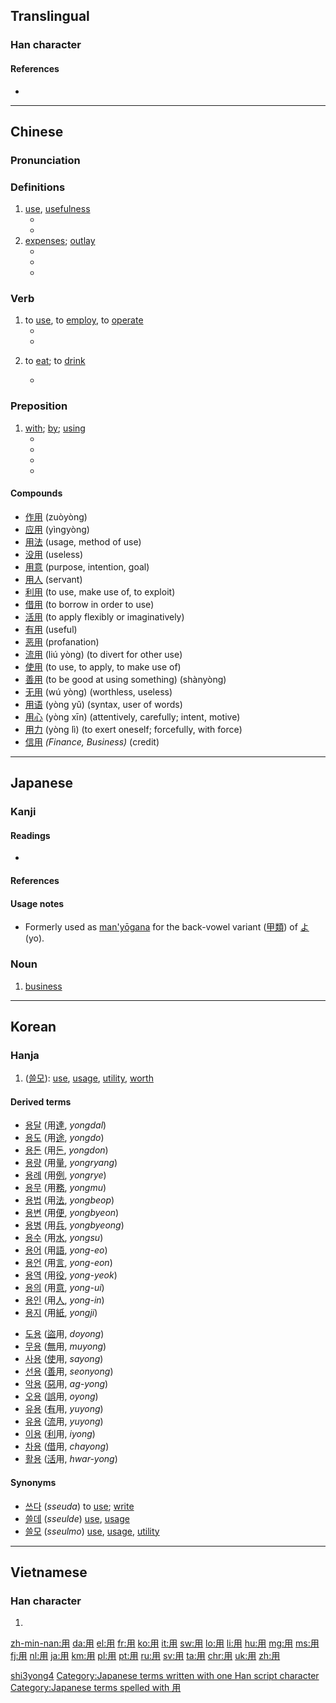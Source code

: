 ==Translingual==
{{stroke order|type=animate}}

===Han character===
{{Han char|rn=101|rad=用|as=00|sn=5|four=7722<sub>0</sub>|canj=月手 (BQ)}}

====References====
* {{Han ref|kx=0755.240|dkj=21703|dj=1166.010|hdz=10097.050|uh=7528|ud=29992|bh=A5CE|bd=42446}}

----

==Chinese==
{{zh-hanzi-box|[[用]]}}

===Pronunciation===
{{zh-pron
|m=yòng
|ma=y
|c=jung6
|h=pfs=yung
|mn=ēng/iōng
|mn_note=iōng is literary (文)
|w=3hhion
|mc=y
|oc=y
|cat=v,n,prep}}

===Definitions===
{{zh-hanzi}}

# [[use]], [[usefulness]]
#* {{zh-l|有用|useful}}
#* {{zh-l|没用|useless}}
# [[expenses]]; [[outlay]]
#* {{zh-l|费用/費用|cost, expense}}
#* {{zh-l|用度|expense}}
#* {{zh-l|家用|domestic, expenses}}

===Verb===
{{zh-verb}}

# to [[use]], to [[employ]], to [[operate]]
#* {{zh-usex|你 會 不 會 '''用''' 電腦？|Can you '''use''' a computer?|link=y}}
#* {{zh-usex|我 '''用''' 海綿 來 吸 水。|I '''used''' a sponge to draw the water.|link=y}}
# {{context|polite|lang=zh}} to [[eat]]; to [[drink]]
#* {{zh-usex|是 喝 茶 的 時間 啦，請 用 一 杯 茶 吧！|It is tea time. Have a cup of tea, please!|link=y}}
	 
===Preposition===
{{zh-prep}}

# [[with]]; [[by]]; [[using]]
#* {{zh-usex|用 叉子{zi} 吃 東西{xi}|to eat with a fork|link=y|inline=y}}
#* {{zh-usex|我 '''用''' 筷子 吃飯|I eat food '''with''' chopsticks.|link=y}}
#* {{zh-usex|我 '''用''' 濕 抹布 擦 桌子。|I wash the table '''with''' a wet cloth.|link=y}}
#* {{zh-usex|我 老板 '''用''' 姓 稱呼 我。|My boss calls me '''by''' my last name.|link=y}}

====Compounds====
{{der-top}}
* [[作用]] (zuòyòng)
* [[应用]] (yìngyòng)
* [[用法]] (usage, method of use)
* [[没用]] (useless)
* [[用意]] (purpose, intention, goal)
* [[用人]] (servant)
* [[利用]] (to use, make use of, to exploit)
* [[借用]] (to borrow in order to use)
* [[活用]] (to apply flexibly or imaginatively)
* [[有用]] (useful)
* [[恶用]] (profanation)
* [[流用]] (liú yòng) (to divert for other use)
* [[使用]] (to use, to apply, to make use of)
* [[善用]] (to be good at using something) (shàn​yòng​)
* [[无用]] (wú yòng) (worthless, useless)
* [[用语]] (yòng yǔ) (syntax, user of words)
* [[用心]] (yòng xīn) (attentively, carefully; intent, motive)
* [[用力]] (yòng lì) (to exert oneself; forcefully, with force)
* [[信用]] ''(Finance, Business)'' (credit)
{{der-bottom}}

[[Category:Beginning Mandarin|shi3yong4]]

----

==Japanese==

===Kanji===
{{ja-kanji|rs=用00|grade=2}}

====Readings====
* {{ja-readings|kanon=[[よう]] ([[yō]])|goon=[[ゆう]] ([[yū]])|kun=[[もちいる]] (mochii-ru), from [[もちゐる]] (mochiwi-ru), [[はたらき]] (hataraki), [[もって]] (motte)}}

====References====
{{ja-kref
|ku= 4549
|shift= 9770
|jis= 4D51
|euc= CDD1
|skip= 3-2-3
|freq= 107
|nelson= 2993
|newnelson= 3721
|halpern= 2976
|kld= 1889
|heisig= 1181
|tuttle= 2r3.1
}}

====Usage notes====
* Formerly used as [[man'yōgana]] for the back-vowel variant ([[甲類]]) of [[よ]] (yo).

===Noun===
{{ja-noun|よう}}

# [[business]]
#: {{ja-usex|ご用はありませんか。|^ご-よう は ありません か。|Can I do anything for you?; Can/may I help you?}}

[[Category:Japanese terms written with one Han script character]]
[[Category:Japanese terms spelled with 用]]
----

==Korean==

===Hanja===
{{ko-hanja|hangeul=용|eumhun=|mr=yong|y=yong}}

# ([[쓸모]]): [[use]], [[usage]], [[utility]], [[worth]]

====Derived terms====
{{top2}}
* [[용달]] (用[[達]], ''yongdal'')
* [[용도]] (用[[途]], ''yongdo'')
* [[용돈]] (用[[돈]], ''yongdon'')
* [[용량]] (用[[量]], ''yongryang'')
* [[용례]] (用[[例]], ''yongrye'')
* [[용무]] (用[[務]], ''yongmu'')
* [[용법]] (用[[法]], ''yongbeop'')
* [[용변]] (用[[便]], ''yongbyeon'')
* [[용병]] (用[[兵]], ''yongbyeong'')
* [[용수]] (用[[水]], ''yongsu'')
* [[용어]] (用[[語]], ''yong-eo'')
* [[용언]] (用[[言]], ''yong-eon'')
* [[용역]] (用[[役]], ''yong-yeok'')
* [[용의]] (用[[意]], ''yong-ui'')
* [[용인]] (用[[人]], ''yong-in'')
* [[용지]] (用[[紙]], ''yongji'')
{{mid2}}
* [[도용]] ([[盜]]用, ''doyong'')
* [[무용]] ([[無]]用, ''muyong'')
* [[사용]] ([[使]]用, ''sayong'')
* [[선용]] ([[善]]用, ''seonyong'')
* [[악용]] ([[惡]]用, ''ag-yong'')
* [[오용]] ([[誤]]用, ''oyong'')
* [[유용]] ([[有]]用, ''yuyong'')
* [[유용]] ([[流]]用, ''yuyong'')
* [[이용]] ([[利]]用, ''iyong'')
* [[차용]] ([[借]]用, ''chayong'')
* [[활용]] ([[活]]用, ''hwar-yong'')
{{bottom}}

====Synonyms====
* [[쓰다]] (''sseuda'') to [[use]]; [[write]]
* [[쓸데]] (''sseulde'') [[use]], [[usage]]
* [[쓸모]] (''sseulmo'') [[use]], [[usage]], [[utility]]

----

==Vietnamese==

===Han character===
{{vi-hantu|[[dụng]], [[dùng]], [[giùm]], [[rùng]], [[dộng]], [[đụng]], [[giùng]], [[rụng]], [[vùng]]|rs=用00}}

# {{defn|lang=vi|sort=用00}}

[[Category:CJKV radicals| ]]

[[zh-min-nan:用]]
[[da:用]]
[[el:用]]
[[fr:用]]
[[ko:用]]
[[it:用]]
[[sw:用]]
[[lo:用]]
[[li:用]]
[[hu:用]]
[[mg:用]]
[[ms:用]]
[[fj:用]]
[[nl:用]]
[[ja:用]]
[[km:用]]
[[pl:用]]
[[pt:用]]
[[ru:用]]
[[sv:用]]
[[ta:用]]
[[chr:用]]
[[uk:用]]
[[zh:用]]